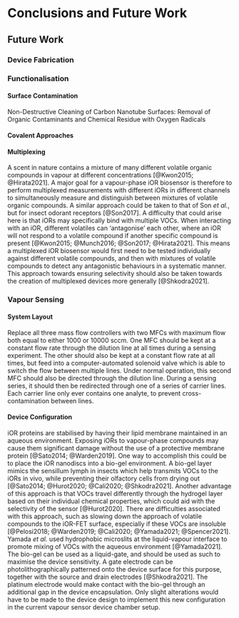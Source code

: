 # Conclusions and Future Work

## Future Work {#sec-future-work}

### Device Fabrication {#sec-future-work-fabrication}

### Functionalisation

#### Surface Contamination {.unnumbered}

Non-Destructive Cleaning of Carbon Nanotube Surfaces: Removal of Organic Contaminants and Chemical Residue with Oxygen Radicals 

#### Covalent Approaches {.unnumbered}

#### Multiplexing {.unnumbered}

A scent in nature contains a mixture of many different volatile organic compounds in vapour at different concentrations [@Kwon2015; @Hirata2021]. A major goal for a vapour-phase iOR biosensor is therefore to perform multiplexed measurements with different iORs in different channels to simultaneously measure and distinguish between mixtures of volatile organic compounds. A similar approach could be taken to that of Son *et al.*, but for insect odorant receptors [@Son2017]. A difficulty that could arise here is that iORs may specifically bind with multiple VOCs. When interacting with an iOR, different volatiles can 'antagonise' each other, where an iOR will not respond to a volatile compound if another specific compound is present [@Kwon2015; @Munch2016; @Son2017; @Hirata2021]. This means a multiplexed iOR biosensor would first need to be tested individually against different volatile compounds, and then with mixtures of volatile compounds to detect any antagonistic behaviours in a systematic manner. This approach towards ensuring selectivity should also be taken towards the creation of multiplexed devices more generally [@Shkodra2021].



### Vapour Sensing {#sec-future-work-vapour}

#### System Layout {.unnumbered}

Replace all three mass flow controllers with two MFCs with maximum flow both equal to either 1000 or 10000 sccm. One MFC should be kept at a constant flow rate through the dilution line at all times during a sensing experiment. The other should also be kept at a constant flow rate at all times, but feed into a computer-automated solenoid valve which is able to switch the flow between multiple lines. Under normal operation, this second MFC should also be directed through the dilution line. During a sensing series, it should then be redirected through one of a series of carrier lines. Each carrier line only ever contains one analyte, to prevent cross-contamination between lines. 

#### Device Configuration {.unnumbered}

iOR proteins are stabilised by having their lipid membrane maintained in an aqueous environment. Exposing iORs to vapour-phase compounds may cause them significant damage without the use of a protective membrane protein [@Sato2014; @Warden2019]. One way to accomplish this could be to place the iOR nanodiscs into a bio-gel environment. A bio-gel layer mimics the sensillum lymph in insects which help transmits VOCs to the iORs in vivo, while preventing their olfactory cells from drying out [@Sato2014; @Hurot2020; @Cali2020; @Shkodra2021]. Another advantage of this approach is that VOCs travel differently through the hydrogel layer based on their individual chemical properties, which could aid with the selectivity of the sensor [@Hurot2020]. There are difficulties associated with this approach, such as slowing down the approach of volatile compounds to the iOR-FET surface, especially if these VOCs are insoluble [@Pelosi2018; @Warden2019; @Cali2020; @Yamada2021; @Spencer2021]. Yamada *et al.* used hydrophobic microslits at the liquid-vapour interface to promote mixing of VOCs with the aqueous environment [@Yamada2021]. The bio-gel can be used as a liquid-gate, and should be used as such to maximise the device sensitivity. A gate electrode can be photolithographically patterned onto the device surface for this purpose, together with the source and drain electrodes [@Shkodra2021]. The platinum electrode would make contact with the bio-gel through an additional gap in the device encapsulation. Only slight alterations would have to be made to the device design to implement this new configuration in the current vapour sensor device chamber setup.
